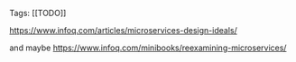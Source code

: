 Tags: [[TODO]]

https://www.infoq.com/articles/microservices-design-ideals/

and maybe https://www.infoq.com/minibooks/reexamining-microservices/